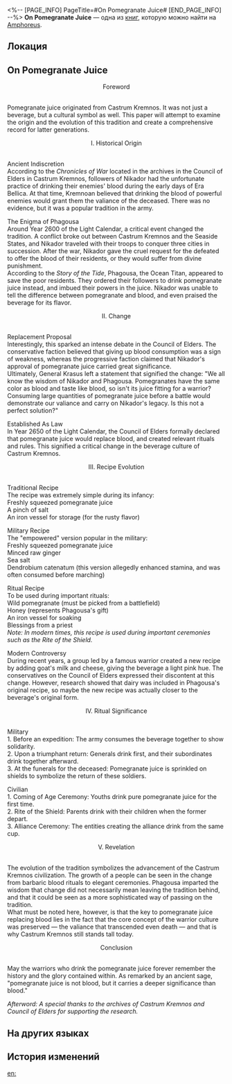 <%-- [PAGE_INFO]
PageTitle=#On Pomegranate Juice#
[END_PAGE_INFO] --%>
{{Дополнить}}
{{Книга Инфобокс
|id           = 456
|partIds      = 190765
|Название     = 
|Изображение  = Предмет Книга Амфореус 2.png
|Мир          = Amphoreus
|Томов        = 1
|Автор        = <!--нужно добавить-->
|Описание     = Warning: Pomegranate juice lovers might experience discomfort while reading this. Please proceed carefully.
|Том1         = {{tx}}
|Источник1    = {{tx|Отсутствует источник}}
|Персонажи    = Nikador; Phagousa
|Фракции      = 
}}
'''On Pomegranate Juice''' — одна из [[Книги|книг]], которую можно найти на [[Amphoreus]].

==Локация==
{{Отметка карты|<!--название карты-->|<!--id отметки-->}}

==On Pomegranate Juice==
<div align="center">Foreword</div><br />Pomegranate juice originated from Castrum Kremnos. It was not just a beverage, but a cultural symbol as well. This paper will attempt to examine the origin and the evolution of this tradition and create a comprehensive record for latter generations.

<div align="center">I. Historical Origin</div><br />Ancient Indiscretion<br />
According to the ''Chronicles of War'' located in the archives in the Council of Elders in Castrum Kremnos, followers of Nikador had the unfortunate practice of drinking their enemies' blood during the early days of Era Bellica. At that time, Kremnoan believed that drinking the blood of powerful enemies would grant them the valiance of the deceased. There was no evidence, but it was a popular tradition in the army.

The Enigma of Phagousa<br />
Around Year 2600 of the Light Calendar, a critical event changed the tradition. A conflict broke out between Castrum Kremnos and the Seaside States, and Nikador traveled with their troops to conquer three cities in succession. After the war, Nikador gave the cruel request for the defeated to offer the blood of their residents, or they would suffer from divine punishment.<br />
According to the ''Story of the Tide'', Phagousa, the Ocean Titan, appeared to save the poor residents. They ordered their followers to drink pomegranate juice instead, and imbued their powers in the juice. Nikador was unable to tell the difference between pomegranate and blood, and even praised the beverage for its flavor.

<div align="center">II. Change</div><br />Replacement Proposal<br />
Interestingly, this sparked an intense debate in the Council of Elders. The conservative faction believed that giving up blood consumption was a sign of weakness, whereas the progressive faction claimed that Nikador's approval of pomegranate juice carried great significance.<br />
Ultimately, General Krasus left a statement that signified the change: "We all know the wisdom of Nikador and Phagousa. Pomegranates have the same color as blood and taste like blood, so isn't its juice fitting for a warrior? Consuming large quantities of pomegranate juice before a battle would demonstrate our valiance and carry on Nikador's legacy. Is this not a perfect solution?"

Established As Law<br />
In Year 2650 of the Light Calendar, the Council of Elders formally declared that pomegranate juice would replace blood, and created relevant rituals and rules. This signified a critical change in the beverage culture of Castrum Kremnos.

<div align="center">III. Recipe Evolution</div><br />Traditional Recipe<br />
The recipe was extremely simple during its infancy:<br />
Freshly squeezed pomegranate juice<br />
A pinch of salt<br />
An iron vessel for storage (for the rusty flavor)

Military Recipe<br />
The "empowered" version popular in the military:<br />
Freshly squeezed pomegranate juice<br />
Minced raw ginger<br />
Sea salt<br />
Dendrobium catenatum (this version allegedly enhanced stamina, and was often consumed before marching)

Ritual Recipe<br />
To be used during important rituals:<br />
Wild pomegranate (must be picked from a battlefield)<br />
Honey (represents Phagousa's gift)<br />
An iron vessel for soaking<br />
Blessings from a priest<br />
''Note: In modern times, this recipe is used during important ceremonies such as the Rite of the Shield.''

Modern Controversy<br />
During recent years, a group led by a famous warrior created a new recipe by adding goat's milk and cheese, giving the beverage a light pink hue. The conservatives on the Council of Elders expressed their discontent at this change. However, research showed that dairy was included in Phagousa's original recipe, so maybe the new recipe was actually closer to the beverage's original form.

<div align="center">IV. Ritual Significance</div><br />Military<br />
1. Before an expedition: The army consumes the beverage together to show solidarity.<br />
2. Upon a triumphant return: Generals drink first, and their subordinates drink together afterward.<br />
3. At the funerals for the deceased: Pomegranate juice is sprinkled on shields to symbolize the return of these soldiers.

Civilian<br />
1. Coming of Age Ceremony: Youths drink pure pomegranate juice for the first time.<br />
2. Rite of the Shield: Parents drink with their children when the former depart.<br />
3. Alliance Ceremony: The entities creating the alliance drink from the same cup.

<div align="center">V. Revelation</div><br />The evolution of the tradition symbolizes the advancement of the Castrum Kremnos civilization. The growth of a people can be seen in the change from barbaric blood rituals to elegant ceremonies. Phagousa imparted the wisdom that change did not necessarily mean leaving the tradition behind, and that it could be seen as a more sophisticated way of passing on the tradition.<br />
What must be noted here, however, is that the key to pomegranate juice replacing blood lies in the fact that the core concept of the warrior culture was preserved &mdash; the valiance that transcended even death &mdash; and that is why Castrum Kremnos still stands tall today.

<div align="center">Conclusion</div><br />May the warriors who drink the pomegranate juice forever remember the history and the glory contained within. As remarked by an ancient sage, "pomegranate juice is not blood, but it carries a deeper significance than blood."

''Afterword: A special thanks to the archives of Castrum Kremnos and Council of Elders for supporting the research.''

==На других языках==
{{На других языках
|en   = On Pomegranate Juice
|zhs  = 石榴汁考
|zht  = 石榴汁考
|ja   = ザクロジュース考
|ko   = 석류즙 고찰
|es   = Sobre el jugo de granada
|fr   = À propos du jus de grenade
|ru   = Исследование гранатового сока
|th   = การค้นคว้าน้ำทับทิม
|vi   = Nghiên Cứu Về Nước Ép Lựu
|de   = Studie über Granatapfelsaft
|id   = Penelitian Jus Delima
|pt   = Sobre o Suco de Romã
}}

==История изменений==
{{История изменений|3.5}}

[[en:]]
